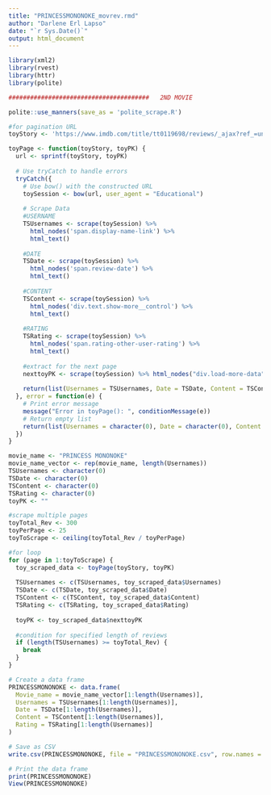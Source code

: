 ```yaml
---
title: "PRINCESSMONONOKE_movrev.rmd"
author: "Darlene Erl Lapso"
date: "`r Sys.Date()`"
output: html_document
---
```


```r
library(xml2)
library(rvest)
library(httr)
library(polite)
```

```r
#######################################   2ND MOVIE

polite::use_manners(save_as = 'polite_scrape.R')
```



```r
#for pagination URL
toyStory <- 'https://www.imdb.com/title/tt0119698/reviews/_ajax?ref_=undefined&paginationKey=%s' 
```

```r
toyPage <- function(toyStory, toyPK) {
  url <- sprintf(toyStory, toyPK)
  
  # Use tryCatch to handle errors
  tryCatch({
    # Use bow() with the constructed URL
    toySession <- bow(url, user_agent = "Educational")
    
    # Scrape Data
    #USERNAME
    TSUsernames <- scrape(toySession) %>% 
      html_nodes('span.display-name-link') %>% 
      html_text()
    
    #DATE
    TSDate <- scrape(toySession) %>% 
      html_nodes('span.review-date') %>% 
      html_text()
    
    #CONTENT
    TSContent <- scrape(toySession) %>% 
      html_nodes('div.text.show-more__control') %>% 
      html_text()
    
    #RATING
    TSRating <- scrape(toySession) %>% 
      html_nodes('span.rating-other-user-rating') %>% 
      html_text()
    
    #extract for the next page
    nexttoyPK <- scrape(toySession) %>% html_nodes("div.load-more-data") %>% html_attr("data-key")
    
    return(list(Usernames = TSUsernames, Date = TSDate, Content = TSContent, Rating = TSRating, nexttoyPK = nexttoyPK))
  }, error = function(e) {
    # Print error message
    message("Error in toyPage(): ", conditionMessage(e))
    # Return empty list
    return(list(Usernames = character(0), Date = character(0), Content = character(0), Rating = character(0), nexttoyPK = ""))
  })
}

```

```r
movie_name <- "PRINCESS MONONOKE"
movie_name_vector <- rep(movie_name, length(Usernames))
TSUsernames <- character(0)
TSDate <- character(0)
TSContent <- character(0)
TSRating <- character(0)
toyPK <- ""
```

```r
#scrape multiple pages
toyTotal_Rev <- 300
toyPerPage <- 25
toyToScrape <- ceiling(toyTotal_Rev / toyPerPage)
```

```r
#for loop
for (page in 1:toyToScrape) {
  toy_scraped_data <- toyPage(toyStory, toyPK)
  
  TSUsernames <- c(TSUsernames, toy_scraped_data$Usernames)
  TSDate <- c(TSDate, toy_scraped_data$Date)
  TSContent <- c(TSContent, toy_scraped_data$Content)
  TSRating <- c(TSRating, toy_scraped_data$Rating)
  
  toyPK <- toy_scraped_data$nexttoyPK
  
  #condition for specified length of reviews
  if (length(TSUsernames) >= toyTotal_Rev) {
    break
  }
}
```

```r
# Create a data frame
PRINCESSMONONOKE <- data.frame(
  Movie_name = movie_name_vector[1:length(Usernames)],
  Usernames = TSUsernames[1:length(Usernames)],
  Date = TSDate[1:length(Usernames)],
  Content = TSContent[1:length(Usernames)],
  Rating = TSRating[1:length(Usernames)]
)
```

```r
# Save as CSV
write.csv(PRINCESSMONONOKE, file = "PRINCESSMONONOKE.csv", row.names = FALSE)
```

```r
# Print the data frame
print(PRINCESSMONONOKE)
View(PRINCESSMONONOKE)
```